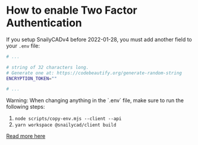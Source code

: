 
# How to enable Two Factor Authentication

If you setup SnailyCADv4 before 2022-01-28, you must add another field to your `.env` file:

```bash
# ...

# string of 32 characters long.
# Generate one at: https://codebeautify.org/generate-random-string
ENCRYPTION_TOKEN=""

# ...
```

<Callout emoji="⚠">
  <span style={{ fontWeight: "bold" }}>Warning:</span> When changing anything in the `.env` file, make
  sure to run the following steps:

1. `node scripts/copy-env.mjs --client --api`
2. `yarn workspace @snailycad/client build`

[Read more here](/faq/how-to-properly-update-env)

</Callout>
